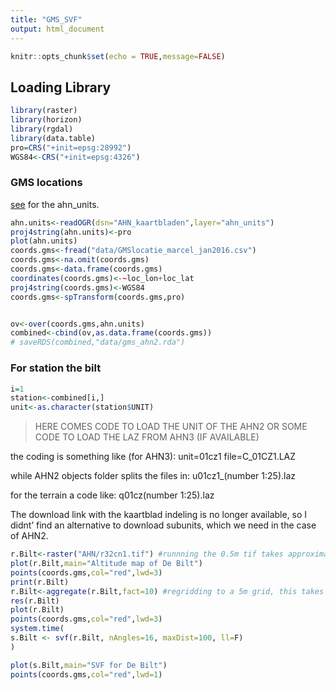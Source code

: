 ```yaml
---
title: "GMS_SVF"
output: html_document
---
```


```r
knitr::opts_chunk$set(echo = TRUE,message=FALSE)
```

## Loading Library
```r
library(raster)
library(horizon)
library(rgdal)
library(data.table)
pro=CRS("+init=epsg:28992")
WGS84<-CRS("+init=epsg:4326")
```

### GMS locations
[see](http://www.ahn.nl/pagina/open-data.html) for the ahn_units. 
```r

ahn.units<-readOGR(dsn="AHN_kaartbladen",layer="ahn_units")
proj4string(ahn.units)<-pro
plot(ahn.units)
coords.gms<-fread("data/GMSlocatie_marcel_jan2016.csv")
coords.gms<-na.omit(coords.gms)
coords.gms<-data.frame(coords.gms)
coordinates(coords.gms)<-~loc_lon+loc_lat
proj4string(coords.gms)<-WGS84
coords.gms<-spTransform(coords.gms,pro)


ov<-over(coords.gms,ahn.units)
combined<-cbind(ov,as.data.frame(coords.gms))
# saveRDS(combined,"data/gms_ahn2.rda")

```

### For station the bilt
```r
i=1
station<-combined[i,]
unit<-as.character(station$UNIT)

```

> HERE COMES CODE TO LOAD THE UNIT OF THE AHN2
OR SOME CODE TO LOAD THE LAZ FROM AHN3 (IF AVAILABLE)

the coding is something like (for AHN3):
unit=01cz1
file=C_01CZ1.LAZ

while AHN2 objects folder splits the files in:
u01cz1_(number 1:25).laz

for the terrain a code like:
q01cz(number 1:25).laz

The download link with the kaartblad indeling is no longer available, so I didnt' find an alternative to download subunits, which we need in the case of AHN2.

```r
r.Bilt<-raster("AHN/r32cn1.tif") #runnning the 0.5m tif takes approximately 2 hours
plot(r.Bilt,main="Altitude map of De Bilt")
points(coords.gms,col="red",lwd=3)
print(r.Bilt)
r.Bilt<-aggregate(r.Bilt,fact=10) #regridding to a 5m grid, this takes just a minute to run
res(r.Bilt)
plot(r.Bilt)
points(coords.gms,col="red",lwd=3)
system.time(
s.Bilt <- svf(r.Bilt, nAngles=16, maxDist=100, ll=F)
)

plot(s.Bilt,main="SVF for De Bilt")
points(coords.gms,col="red",lwd=1)
```
